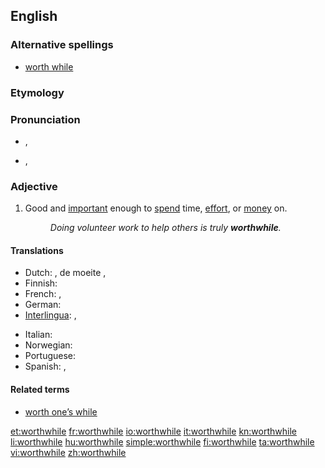 ==English==

===Alternative spellings===
* [[worth while]]

===Etymology===
{{compound|worth|while}}

===Pronunciation===
* {{a|UK|in accents with the [[wine-whine merger]]}} {{IPA|/wɜː(ɹ)θˈwaɪl/}}, {{SAMPA|/w3:(r)T"waIl/}}
* {{a|UK|in accents without the merger}} {{IPA|/wɜː(ɹ)θˈʍaɪl/}}, {{SAMPA|/w3:(r)T"WaIl/}}

===Adjective===
{{en-adj}}

# Good and [[important]] enough to [[spend]] time, [[effort]], or [[money]] on.
#: ''Doing volunteer work to help others is truly '''worthwhile'''.''

====Translations====
{{trans-top|good and important enough to spend time, effort, or money on}}
* Dutch: {{t+|nl|de}} {{t+|nl|moeite}} {{t|nl|lonend}}, de moeite {{t+|nl|waard}}, {{t+|nl|waardevol}}
* Finnish: {{t-|fi|kannattava}}
* French: {{t|fr|de valeur}}, {{t+|fr|valant}} {{t+|nl|la}} {{t-|nl|peine}}
* German: {{t-|de|lohnend}}
* [[Interlingua]]: {{t|ia|de valor|xs=Interlingua}}, {{t-|ia|que|xs=Interlingua}} {{t-|ia|vale|xs=Interlingua}} {{t-|ia|le|xs=Interlingua}} {{t-|ia|pena|xs=Interlingua}}
{{trans-mid}}
* Italian: {{t+|it|che}} {{t|it|vale la pena}}
* Norwegian: {{t|no|umaken verd}}
* Portuguese: {{t|pt|vantajoso}}
* Spanish: {{t|es|de valor}}, {{t+|es|que vale la pena}}
{{trans-bottom}}

====Related terms====
* [[worth one’s while]]

[[et:worthwhile]]
[[fr:worthwhile]]
[[io:worthwhile]]
[[it:worthwhile]]
[[kn:worthwhile]]
[[li:worthwhile]]
[[hu:worthwhile]]
[[simple:worthwhile]]
[[fi:worthwhile]]
[[ta:worthwhile]]
[[vi:worthwhile]]
[[zh:worthwhile]]